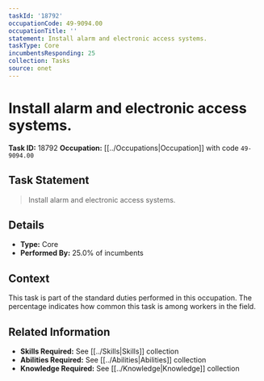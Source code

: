 ```yaml
---
taskId: '18792'
occupationCode: 49-9094.00
occupationTitle: ''
statement: Install alarm and electronic access systems.
taskType: Core
incumbentsResponding: 25
collection: Tasks
source: onet
---
```

# Install alarm and electronic access systems.

**Task ID:** 18792
**Occupation:** [[../Occupations|Occupation]] with code `49-9094.00`

## Task Statement

> Install alarm and electronic access systems.

## Details

- **Type:** Core
- **Performed By:** 25.0% of incumbents

## Context

This task is part of the standard duties performed in this occupation. The percentage indicates how common this task is among workers in the field.

## Related Information

- **Skills Required:** See [[../Skills|Skills]] collection
- **Abilities Required:** See [[../Abilities|Abilities]] collection
- **Knowledge Required:** See [[../Knowledge|Knowledge]] collection
